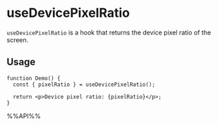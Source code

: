 # useDevicePixelRatio

`useDevicePixelRatio` is a hook that returns the device pixel ratio of the screen.

## Usage

```tsx live
function Demo() {
  const { pixelRatio } = useDevicePixelRatio();

  return <p>Device pixel ratio: {pixelRatio}</p>;
}

```

%%API%%

